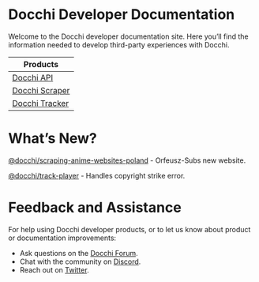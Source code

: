 # Docchi Developer Documentation
 
Welcome to the Docchi developer documentation site. Here you’ll find the information needed to develop third-party experiences with Docchi.

| Products      |
| ----------- |
| [Docchi API](/docchiapi)     |
| [Docchi Scraper](/scraper)   |
| [Docchi Tracker](/tracker)   |

# What’s New?

[@docchi/scraping-anime-websites-poland](https://www.npmjs.com/package/@docchi/scraping-anime-websites-poland) - Orfeusz-Subs new website.

[@docchi/track-player](https://www.npmjs.com/package/@docchi/track-player) - Handles copyright strike error.

# Feedback and Assistance

For help using Docchi developer products, or to let us know about product or documentation improvements:
- Ask questions on the [Docchi Forum](https://docchi.pl/community).
- Chat with the community on [Discord](https://docchi.pl/discord).
- Reach out on [Twitter](https://twitter.com/docchipl).